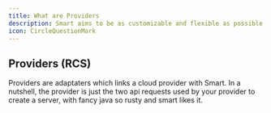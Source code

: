 ```yaml
---
title: What are Providers
description: Smart aims to be as customizable and flexible as possible. With this mindset, we wanted to make Smart compatible with *any* cloud provider. That's why we created Providers.
icon: CircleQuestionMark
---
```


## Providers (RCS)

Providers are adaptaters which links a cloud provider with Smart.
In a nutshell, the provider is just the two api requests used by your provider to create a server, with fancy java so rusty and smart likes it.